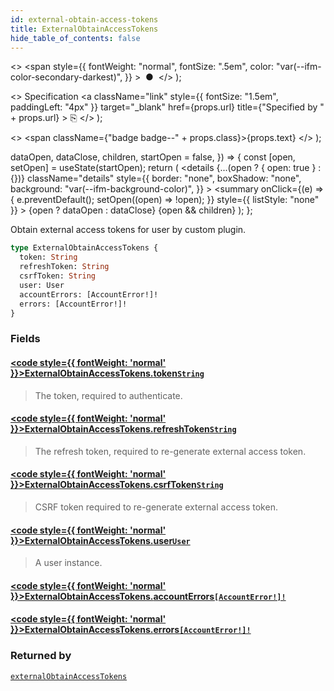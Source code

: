 ```yaml
---
id: external-obtain-access-tokens
title: ExternalObtainAccessTokens
hide_table_of_contents: false
---
```


  <>
    <span
      style={{
        fontWeight: "normal",
        fontSize: ".5em",
        color: "var(--ifm-color-secondary-darkest)",
      }}
    >
      &nbsp;●&nbsp;
    </span>
  </>
);

  <>
    Specification
    <a
      className="link"
      style={{ fontSize: "1.5em", paddingLeft: "4px" }}
      target="\_blank"
      href={props.url}
      title={"Specified by " + props.url}
    >
      ⎘
    </a>
  </>
);

  <>
    <span className={"badge badge--" + props.class}>{props.text}</span>
  </>
);


  dataOpen,
  dataClose,
  children,
  startOpen = false,
}) => {
  const [open, setOpen] = useState(startOpen);
  return (
    <details
      {...(open ? { open: true } : {})}
      className="details"
      style={{
        border: "none",
        boxShadow: "none",
        background: "var(--ifm-background-color)",
      }}
    >
      <summary
        onClick={(e) => {
          e.preventDefault();
          setOpen((open) => !open);
        }}
        style={{ listStyle: "none" }}
      >
        {open ? dataOpen : dataClose}
      </summary>
      {open && children}
    </details>
  );
};

Obtain external access tokens for user by custom plugin.

```graphql
type ExternalObtainAccessTokens {
  token: String
  refreshToken: String
  csrfToken: String
  user: User
  accountErrors: [AccountError!]!
  errors: [AccountError!]!
}
```

### Fields

#### [<code style={{ fontWeight: 'normal' }}>ExternalObtainAccessTokens.<b>token</b></code>](#)<Bullet />[`String`](../../../api-reference/miscellaneous/scalars/string) <Badge class="secondary" text="scalar"/>

> The token, required to authenticate.

#### [<code style={{ fontWeight: 'normal' }}>ExternalObtainAccessTokens.<b>refreshToken</b></code>](#)<Bullet />[`String`](../../../api-reference/miscellaneous/scalars/string) <Badge class="secondary" text="scalar"/>

> The refresh token, required to re-generate external access token.

#### [<code style={{ fontWeight: 'normal' }}>ExternalObtainAccessTokens.<b>csrfToken</b></code>](#)<Bullet />[`String`](../../../api-reference/miscellaneous/scalars/string) <Badge class="secondary" text="scalar"/>

> CSRF token required to re-generate external access token.

#### [<code style={{ fontWeight: 'normal' }}>ExternalObtainAccessTokens.<b>user</b></code>](#)<Bullet />[`User`](../../../api-reference/users/objects/user) <Badge class="secondary" text="object"/>

> A user instance.

#### [<code style={{ fontWeight: 'normal' }}>ExternalObtainAccessTokens.<b>accountErrors</b></code>](#)<Bullet />[`[AccountError!]!`](../../../api-reference/users/objects/account-error) <Badge class="secondary" text="deprecated"/> <Badge class="secondary" text="non-null"/> <Badge class="secondary" text="object"/>

> <Badge
>   class="warning"
>   text="DEPRECATED: This field will be removed in Saleor 4.0. Use `errors` field instead."
> />

#### [<code style={{ fontWeight: 'normal' }}>ExternalObtainAccessTokens.<b>errors</b></code>](#)<Bullet />[`[AccountError!]!`](../../../api-reference/users/objects/account-error) <Badge class="secondary" text="non-null"/> <Badge class="secondary" text="object"/>

>

### Returned by

[`externalObtainAccessTokens`](../../../api-reference/authentication/mutations/external-obtain-access-tokens) <Badge class="secondary" text="mutation"/>
